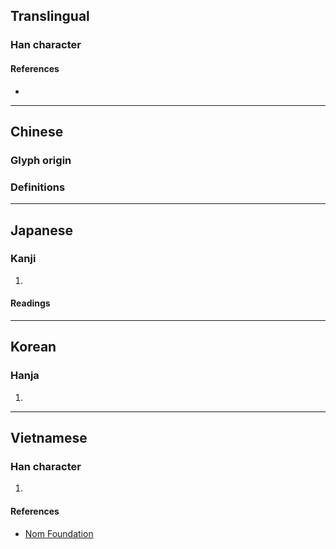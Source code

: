 {{also|匆}}
{{character info/new}}
==Translingual==

===Han character===
{{Han char|rn=61|rad=心|as=05|sn=9|four=|canj=PKP|ids=⿱匆心}}

====References====
* {{Han ref|kx=0382.210|dkj=10494|dj=0712.110|hdz=42281.060|uh=6031|ud=24625}}

----

==Chinese==

===Glyph origin===
{{Han etym}}

===Definitions===
{{zh-see|匆|v}}

----

==Japanese==

===Kanji===
{{ja-kanji|grade=|rs=心05}}

# {{defn|lang=ja|sort=心05}}

====Readings====
{{ja-readings
|goon=す, すう
|on=そう
|kun=あわ-てる, にわか-<にはか-
|nanori=さと
}}

----

==Korean==

===Hanja===
{{ko-hanja|hangeul=총|eumhun=|rv=chong|mr=ch'ong|y=chong}}

# {{defn|lang=ko|sort=心05}}

----

==Vietnamese==

===Han character===
{{vi-hantu|[[thông]]|rs=心05}}

# {{defn|lang=vi|sort=心05}}

====References====
* [http://nomfoundation.org/common/nom_details.php?codepoint=6031 Nom Foundation]